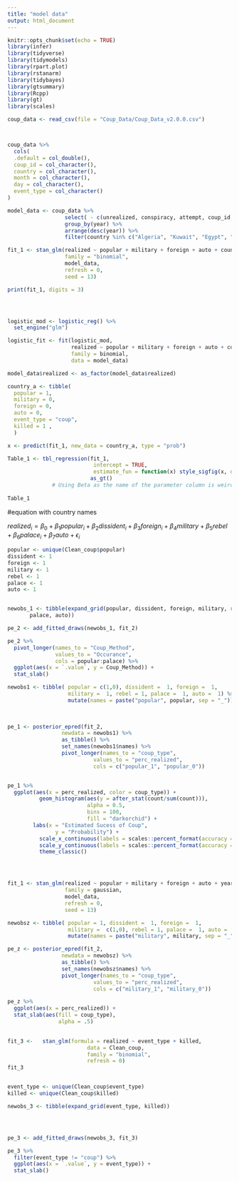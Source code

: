 ```yaml
---
title: "model data"
output: html_document
---
```


```r
knitr::opts_chunk$set(echo = TRUE)
library(infer)
library(tidyverse)
library(tidymodels)
library(rpart.plot)
library(rstanarm)
library(tidybayes)
library(gtsummary)
library(Rcpp)
library(gt)
library(scales)
```

```r

coup_data <- read_csv(file = "Coup_Data/Coup_Data_v2.0.0.csv")



coup_data %>% 
  cols(
  .default = col_double(),
  coup_id = col_character(),
  country = col_character(),
  month = col_character(),
  day = col_character(),
  event_type = col_character()
)

model_data <- coup_data %>% 
                  select( - c(unrealized, conspiracy, attempt, coup_id, day, noharm)) %>%
                  group_by(year) %>% 
                  arrange(desc(year)) %>% 
                  filter(country %in% c("Algeria", "Kuwait", "Egypt", "Iran", "Iraq", "Israel", "Jordan", "Lebanon", "libya", "Morocco", "Oman", "Qatar", "Saudi Arabia", "Syria", "Tunisia", "Yemen"))

```

```r

fit_1 <- stan_glm(realized ~ popular + military + foreign + auto + country + event_type + killed,
                  family = "binomial",
                  model_data,
                  refresh = 0,
                  seed = 13)

print(fit_1, digits = 3)





```

```r

logistic_mod <- logistic_reg() %>% 
  set_engine("glm")

logistic_fit <- fit(logistic_mod,
                    realized ~ popular + military + foreign + auto + country + event_type + killed,
                    family = binomial,
                    data = model_data)

model_data$realized <- as_factor(model_data$realized)

country_a <- tibble(
  popular = 1,
  military = 0,
  foreign = 0,
  auto = 0,
  event_type = "coup",
  killed = 1 ,
  )

x <- predict(fit_1, new_data = country_a, type = "prob")

```

```r
Table_1 <- tbl_regression(fit_1, 
                           intercept = TRUE, 
                           estimate_fun = function(x) style_sigfig(x, digits = 4)) %>%
                          as_gt()
              # Using Beta as the name of the parameter column is weird.
              
Table_1

```
  #equation with country names

$realized_{i} = \beta_0 + \beta_1 popular_{i} + \beta_2 dissident_{i} +  \beta_3 foreign_{i} + \beta_4 military + \beta_5 rebel + \beta_6 palace_{i} + \beta_7 auto + \epsilon_{i}$ 


```r
popular <- unique(Clean_coup$popular)
dissident <- 1
foreign <- 1
military <- 1
rebel <- 1
palace <- 1
auto <- 1


newobs_1 <- tibble(expand_grid(popular, dissident, foreign, military, rebel, 
	   palace, auto))

pe_2 <- add_fitted_draws(newobs_1, fit_2) 

pe_2 %>% 
  pivot_longer(names_to = "Coup_Method",
               values_to = "Occurance",
               cols = popular:palace) %>% 
  ggplot(aes(x = `.value`, y = Coup_Method)) +
  stat_slab()

```


```r
newobs1 <- tibble( popular = c(1,0), dissident =  1, foreign =  1,
                   military =  1, rebel = 1, palace =  1, auto =  1) %>% 
                   mutate(names = paste("popular", popular, sep = "_"))
              
                             

pe_1 <- posterior_epred(fit_2, 
                 newdata = newobs1) %>% 
                 as_tibble() %>% 
                 set_names(newobs1$names) %>% 
                 pivot_longer(names_to = "coup_type",
                           values_to = "perc_realized",
                           cols = c("popular_1", "popular_0"))


pe_1 %>% 
  ggplot(aes(x = perc_realized, color = coup_type)) +
          geom_histogram(aes(y = after_stat(count/sum(count))),
                         alpha = 0.5, 
                         bins = 100,
                         fill = "darkorchid") +
        labs(x = "Estimated Sucess of Coup",
               y = "Probability") +
          scale_x_continuous(labels = scales::percent_format(accuracy = 1)) +
          scale_y_continuous(labels = scales::percent_format(accuracy = 1)) +
          theme_classic()





```


```r

fit_1 <- stan_glm(realized ~ popular + military + foreign + auto + year + country + event_type + killed,
                  family = gaussian,
                  model_data,
                  refresh = 0,
                  seed = 13)

newobsz <- tibble( popular = 1, dissident =  1, foreign =  1,
                   military =  c(1,0), rebel = 1, palace =  1, auto =  1) %>% 
                   mutate(names = paste("military", military, sep = "_"))

pe_z <- posterior_epred(fit_2, 
                 newdata = newobsz) %>% 
                 as_tibble() %>% 
                 set_names(newobsz$names) %>% 
                 pivot_longer(names_to = "coup_type",
                           values_to = "perc_realized",
                           cols = c("military_1", "military_0"))

pe_z %>% 
  ggplot(aes(x = perc_realized)) +
  stat_slab(aes(fill = coup_type),
                alpha = .5)
                   
```

```r
fit_3 <-   stan_glm(formula = realized ~ event_type + killed,
                         data = Clean_coup,
                         family = "binomial",
                         refresh = 0)
fit_3


event_type <- unique(Clean_coup$event_type)
killed <- unique(Clean_coup$killed)

newobs_3 <- tibble(expand_grid(event_type, killed)) 




pe_3 <- add_fitted_draws(newobs_3, fit_3) 

pe_3 %>% 
  filter(event_type != "coup") %>% 
  ggplot(aes(x = `.value`, y = event_type)) +
  stat_slab()

```